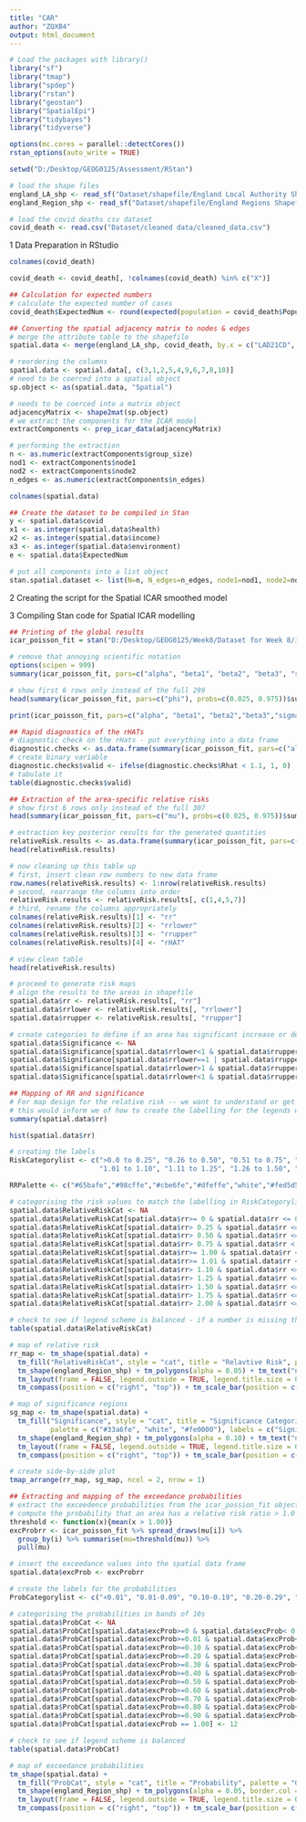 ---
title: "CAR"
author: "ZQXB4"
output: html_document
---

```{r}
# Load the packages with library()
library("sf")
library("tmap")
library("spdep")
library("rstan")
library("geostan")
library("SpatialEpi")
library("tidybayes")
library("tidyverse")
```

```{r}
options(mc.cores = parallel::detectCores())
rstan_options(auto_write = TRUE)
```

```{r}
setwd("D:/Desktop/GEOG0125/Assessment/RStan")    
```

```{r}
# load the shape files
england_LA_shp <- read_sf("Dataset/shapefile/England Local Authority Shapefile.shp")
england_Region_shp <- read_sf("Dataset/shapefile/England Regions Shapefile.shp")
```

```{r}
# load the covid deaths csv dataset
covid_death <- read.csv("Dataset/cleaned data/cleaned_data.csv")
```


1 Data Preparation in RStudio

```{r}
colnames(covid_death)
```

```{r}
covid_death <- covid_death[, !colnames(covid_death) %in% c("X")]
```


```{r}
## Calculation for expected numbers
# calculate the expected number of cases
covid_death$ExpectedNum <- round(expected(population = covid_death$Population, cases = covid_death$covid, n.strata = 1), 0)
```

```{r}
## Converting the spatial adjacency matrix to nodes & edges
# merge the attribute table to the shapefile
spatial.data <- merge(england_LA_shp, covid_death, by.x = c("LAD21CD", "LAD21NM"), by.y = c("LADCD", "Area.Name.x"))
```

```{r}
# reordering the columns
spatial.data <- spatial.data[, c(3,1,2,5,4,9,6,7,8,10)]
# need to be coerced into a spatial object
sp.object <- as(spatial.data, "Spatial")
```

```{r}
# needs to be coerced into a matrix object
adjacencyMatrix <- shape2mat(sp.object)
# we extract the components for the ICAR model
extractComponents <- prep_icar_data(adjacencyMatrix)
```

```{r}
# performing the extraction
n <- as.numeric(extractComponents$group_size)
nod1 <- extractComponents$node1
nod2 <- extractComponents$node2
n_edges <- as.numeric(extractComponents$n_edges)
```

```{r}
colnames(spatial.data)
```


```{r}
## Create the dataset to be compiled in Stan
y <- spatial.data$covid
x1 <- as.integer(spatial.data$health)
x2 <- as.integer(spatial.data$income)
x3 <- as.integer(spatial.data$environment)
e <- spatial.data$ExpectedNum
```

```{r}
# put all components into a list object
stan.spatial.dataset <- list(N=n, N_edges=n_edges, node1=nod1, node2=nod2, Y=y, X1=x1, X2=x2, X3=x3, E=e)
```


2 Creating the script for the Spatial ICAR smoothed model


3 Compiling Stan code for Spatial ICAR modelling
```{r}
## Printing of the global results
icar_poisson_fit = stan("D:/Desktop/GEOG0125/Week8/Dataset for Week 8/icar_poisson_model.stan", data=stan.spatial.dataset, iter=20000, chains=6, verbose = FALSE)
```

```{r}
# remove that annoying scientific notation
options(scipen = 999)
summary(icar_poisson_fit, pars=c("alpha", "beta1", "beta2", "beta3", "sigma"), probs=c(0.025, 0.975))$summary
```

```{r}
# show first 6 rows only instead of the full 299
head(summary(icar_poisson_fit, pars=c("phi"), probs=c(0.025, 0.975))$summary)
```

```{r}
print(icar_poisson_fit, pars=c("alpha", "beta1", "beta2","beta3","sigma", "phi"), probs=c(0.025, 0.975))
```


```{r}
## Rapid diagnostics of the rHATs
# diagnostic check on the rHats - put everything into a data frame
diagnostic.checks <- as.data.frame(summary(icar_poisson_fit, pars=c("alpha", "beta1", "beta2", "beta3", "sigma", "phi", "lp__"), probs=c(0.025, 0.5, 0.975))$summary)
# create binary variable
diagnostic.checks$valid <- ifelse(diagnostic.checks$Rhat < 1.1, 1, 0)
# tabulate it
table(diagnostic.checks$valid)
```

```{r}
## Extraction of the area-specific relative risks
# show first 6 rows only instead of the full 307
head(summary(icar_poisson_fit, pars=c("mu"), probs=c(0.025, 0.975))$summary)
```

```{r}
# extraction key posterior results for the generated quantities 
relativeRisk.results <- as.data.frame(summary(icar_poisson_fit, pars=c("mu"), probs=c(0.025, 0.975))$summary)
head(relativeRisk.results)
```

```{r}
# now cleaning up this table up
# first, insert clean row numbers to new data frame
row.names(relativeRisk.results) <- 1:nrow(relativeRisk.results)
# second, rearrange the columns into order
relativeRisk.results <- relativeRisk.results[, c(1,4,5,7)]
# third, rename the columns appropriately
colnames(relativeRisk.results)[1] <- "rr"
colnames(relativeRisk.results)[2] <- "rrlower"
colnames(relativeRisk.results)[3] <- "rrupper"
colnames(relativeRisk.results)[4] <- "rHAT"

# view clean table 
head(relativeRisk.results)
```

```{r}
# proceed to generate risk maps
# align the results to the areas in shapefile
spatial.data$rr <- relativeRisk.results[, "rr"]
spatial.data$rrlower <- relativeRisk.results[, "rrlower"]
spatial.data$rrupper <- relativeRisk.results[, "rrupper"]
```

```{r}
# create categories to define if an area has significant increase or decrease in risk, or nothing all 
spatial.data$Significance <- NA
spatial.data$Significance[spatial.data$rrlower<1 & spatial.data$rrupper>1] <- 0      # NOT SIGNIFICANT
spatial.data$Significance[spatial.data$rrlower==1 | spatial.data$rrupper==1] <- 0    # NOT SIGNIFICANT
spatial.data$Significance[spatial.data$rrlower>1 & spatial.data$rrupper>1] <- 1      # SIGNIFICANT INCREASE
spatial.data$Significance[spatial.data$rrlower<1 & spatial.data$rrupper<1] <- -1     # SIGNIFICANT DECREASE
```

```{r}
## Mapping of RR and significance
# For map design for the relative risk -- we want to understand or get a handle on what the distribution for risks look like
# this would inform we of how to create the labelling for the legends when make a map in tmap
summary(spatial.data$rr)
```

```{r}
hist(spatial.data$rr)
```

```{r}
# creating the labels
RiskCategorylist <- c(">0.0 to 0.25", "0.26 to 0.50", "0.51 to 0.75", "0.76 to 0.99", "1.00 & <1.01",
                      "1.01 to 1.10", "1.11 to 1.25", "1.26 to 1.50", "1.51 to 1.75", "1.76 to 2.00", "2.01 to 3.00")
```

```{r}
RRPalette <- c("#65bafe","#98cffe","#cbe6fe","#dfeffe","white","#fed5d5","#fcbba1","#fc9272","#fb6a4a","#de2d26","#a50f15")
```

```{r}
# categorising the risk values to match the labelling in RiskCategorylist object
spatial.data$RelativeRiskCat <- NA
spatial.data$RelativeRiskCat[spatial.data$rr>= 0 & spatial.data$rr <= 0.25] <- -4
spatial.data$RelativeRiskCat[spatial.data$rr> 0.25 & spatial.data$rr <= 0.50] <- -3
spatial.data$RelativeRiskCat[spatial.data$rr> 0.50 & spatial.data$rr <= 0.75] <- -2
spatial.data$RelativeRiskCat[spatial.data$rr> 0.75 & spatial.data$rr < 1] <- -1
spatial.data$RelativeRiskCat[spatial.data$rr>= 1.00 & spatial.data$rr < 1.01] <- 0
spatial.data$RelativeRiskCat[spatial.data$rr>= 1.01 & spatial.data$rr <= 1.10] <- 1
spatial.data$RelativeRiskCat[spatial.data$rr> 1.10 & spatial.data$rr <= 1.25] <- 2
spatial.data$RelativeRiskCat[spatial.data$rr> 1.25 & spatial.data$rr <= 1.50] <- 3
spatial.data$RelativeRiskCat[spatial.data$rr> 1.50 & spatial.data$rr <= 1.75] <- 4
spatial.data$RelativeRiskCat[spatial.data$rr> 1.75 & spatial.data$rr <= 2.00] <- 5
spatial.data$RelativeRiskCat[spatial.data$rr> 2.00 & spatial.data$rr <= 10] <- 6
```

```{r}
# check to see if legend scheme is balanced - if a number is missing that categorisation is wrong!
table(spatial.data$RelativeRiskCat)
```

```{r}
# map of relative risk
rr_map <- tm_shape(spatial.data) + 
  tm_fill("RelativeRiskCat", style = "cat", title = "Relavtive Risk", palette = RRPalette, labels = RiskCategorylist) +
  tm_shape(england_Region_shp) + tm_polygons(alpha = 0.05) + tm_text("name", size = "AREA") +
  tm_layout(frame = FALSE, legend.outside = TRUE, legend.title.size = 0.8, legend.text.size = 0.7) +
  tm_compass(position = c("right", "top")) + tm_scale_bar(position = c("right", "bottom"))
```

```{r}
# map of significance regions
sg_map <- tm_shape(spatial.data) + 
  tm_fill("Significance", style = "cat", title = "Significance Categories", 
          palette = c("#33a6fe", "white", "#fe0000"), labels = c("Significantly low", "Not Significant", "Significantly high")) +
  tm_shape(england_Region_shp) + tm_polygons(alpha = 0.10) + tm_text("name", size = "AREA") +
  tm_layout(frame = FALSE, legend.outside = TRUE, legend.title.size = 0.8, legend.text.size = 0.7) +
  tm_compass(position = c("right", "top")) + tm_scale_bar(position = c("right", "bottom"))
```

```{r}
# create side-by-side plot
tmap_arrange(rr_map, sg_map, ncol = 2, nrow = 1)
```

```{r}
## Extracting and mapping of the exceedance probabilities
# extract the exceedence probabilities from the icar_possion_fit object
# compute the probability that an area has a relative risk ratio > 1.0
threshold <- function(x){mean(x > 1.00)}
excProbrr <- icar_poisson_fit %>% spread_draws(mu[i]) %>% 
  group_by(i) %>% summarise(mu=threshold(mu)) %>%
  pull(mu)
```

```{r}
# insert the exceedance values into the spatial data frame
spatial.data$excProb <- excProbrr
```

```{r}
# create the labels for the probabilities
ProbCategorylist <- c("<0.01", "0.01-0.09", "0.10-0.19", "0.20-0.29", "0.30-0.39", "0.40-0.49","0.50-0.59", "0.60-0.69", "0.70-0.79", "0.80-0.89", "0.90-0.99", "1.00")
```

```{r}
# categorising the probabilities in bands of 10s
spatial.data$ProbCat <- NA
spatial.data$ProbCat[spatial.data$excProb>=0 & spatial.data$excProb< 0.01] <- 1
spatial.data$ProbCat[spatial.data$excProb>=0.01 & spatial.data$excProb< 0.10] <- 2
spatial.data$ProbCat[spatial.data$excProb>=0.10 & spatial.data$excProb< 0.20] <- 3
spatial.data$ProbCat[spatial.data$excProb>=0.20 & spatial.data$excProb< 0.30] <- 4
spatial.data$ProbCat[spatial.data$excProb>=0.30 & spatial.data$excProb< 0.40] <- 5
spatial.data$ProbCat[spatial.data$excProb>=0.40 & spatial.data$excProb< 0.50] <- 6
spatial.data$ProbCat[spatial.data$excProb>=0.50 & spatial.data$excProb< 0.60] <- 7
spatial.data$ProbCat[spatial.data$excProb>=0.60 & spatial.data$excProb< 0.70] <- 8
spatial.data$ProbCat[spatial.data$excProb>=0.70 & spatial.data$excProb< 0.80] <- 9
spatial.data$ProbCat[spatial.data$excProb>=0.80 & spatial.data$excProb< 0.90] <- 10
spatial.data$ProbCat[spatial.data$excProb>=0.90 & spatial.data$excProb< 1.00] <- 11
spatial.data$ProbCat[spatial.data$excProb == 1.00] <- 12
```

```{r}
# check to see if legend scheme is balanced
table(spatial.data$ProbCat)
```

```{r}
# map of exceedance probabilities
tm_shape(spatial.data) + 
  tm_fill("ProbCat", style = "cat", title = "Probability", palette = "GnBu", labels = ProbCategorylist) +
  tm_shape(england_Region_shp) + tm_polygons(alpha = 0.05, border.col = "black") + tm_text("name", size = "AREA") +
  tm_layout(frame = FALSE, legend.outside = TRUE, legend.title.size = 0.8, legend.text.size = 0.7) +
  tm_compass(position = c("right", "top")) + tm_scale_bar(position = c("right", "bottom"))
```

